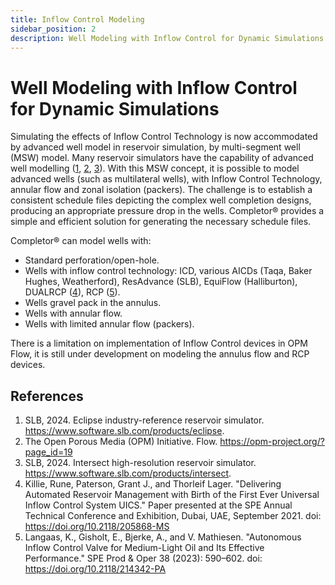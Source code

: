 ```yaml
---
title: Inflow Control Modeling
sidebar_position: 2
description: Well Modeling with Inflow Control for Dynamic Simulations
---
```


# Well Modeling with Inflow Control for Dynamic Simulations

Simulating the effects of Inflow Control Technology is now accommodated by advanced well model in reservoir simulation,
by multi-segment well (MSW) model.
Many reservoir simulators have the capability of advanced well modelling ([1](https://www.software.slb.com/products/eclipse),
[2](https://opm-project.org/?page_id=19), [3](https://www.software.slb.com/products/intersect)).
With this MSW concept, it is possible to model advanced wells (such as multilateral wells),
with Inflow Control Technology, annular flow and zonal isolation (packers).
The challenge is to establish a consistent schedule files depicting the complex well completion designs,
producing an appropriate pressure drop in the wells.
Completor® provides a simple and efficient solution for generating the necessary schedule files.

Completor® can model wells with:
- Standard perforation/open-hole.
- Wells with inflow control technology: ICD, various AICDs (Taqa, Baker Hughes, Weatherford), ResAdvance (SLB),
EquiFlow (Halliburton), DUALRCP ([4](https://doi.org/10.2118/214342-PA)), RCP ([5](https://doi.org/10.2118/205868-MS)).
- Wells gravel pack in the annulus.
- Wells with annular flow.
- Wells with limited annular flow (packers).

There is a limitation on implementation of Inflow Control devices in OPM Flow,
it is still under development on modeling the annulus flow and RCP devices.

## References
1. SLB, 2024. Eclipse industry-reference reservoir simulator. https://www.software.slb.com/products/eclipse.
2. The Open Porous Media (OPM) Initiative. Flow. https://opm-project.org/?page_id=19
3. SLB, 2024. Intersect high-resolution reservoir simulator. https://www.software.slb.com/products/intersect.
4. Killie, Rune, Paterson, Grant J., and Thorleif Lager. "Delivering Automated Reservoir Management with Birth of the First Ever Universal Inflow Control System UICS." Paper presented at the SPE Annual Technical Conference and Exhibition, Dubai, UAE, September 2021. doi: https://doi.org/10.2118/205868-MS
5. Langaas, K., Gisholt, E., Bjerke, A., and V. Mathiesen. "Autonomous Inflow Control Valve for Medium-Light Oil and Its Effective Performance." SPE Prod & Oper 38 (2023): 590–602. doi: https://doi.org/10.2118/214342-PA

